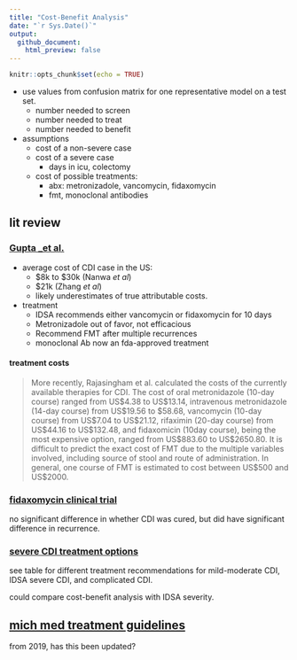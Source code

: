 ```yaml
---
title: "Cost-Benefit Analysis"
date: "`r Sys.Date()`"
output: 
  github_document:
    html_preview: false
---
```


```r
knitr::opts_chunk$set(echo = TRUE)
```

- use values from confusion matrix for one representative model on a test set.
  - number needed to screen
  - number needed to treat
  - number needed to benefit
- assumptions
  - cost of a non-severe case
  - cost of a severe case
    - days in icu, colectomy
  - cost of possible treatments:
    - abx: metronizadole, vancomycin, fidaxomycin
    - fmt, monoclonal antibodies
  
## lit review

### [Gupta _et al.](https://journals.sagepub.com/doi/10.1177/17562848211018654)

- average cost of CDI case in the US: 
  - \$8k to \$30k (Nanwa _et al_)
  - \$21k (Zhang _et al_)
  - likely underestimates of true attributable costs.
- treatment   
  - IDSA recommends either vancomycin or fidaxomycin for 10 days
  - Metronizadole out of favor, not efficacious
  - Recommend FMT after multiple recurrences
  - monoclonal Ab now an fda-approved treatment

#### treatment costs

> More recently, Rajasingham et al. calculated the costs of the currently
> available therapies for CDI.
> The cost of oral metronidazole (10-day course) ranged from US$4.38 to
> US$13.14, intravenous metronidazole (14-day course) from US$19.56 to $58.68,
> vancomycin (10-day course) from US$7.04 to US$21.12, rifaximin (20-day course)
> from US$44.16 to US$132.48, and fidaxomicin (10day course), being the most
> expensive option, ranged from US$883.60 to US$2650.80. It is difficult to
> predict the exact cost of FMT due to the multiple variables involved, including
> source of stool and route of administration. In general, one course of FMT is
> estimated to cost between US$500 and US$2000.

### [fidaxomycin clinical trial](https://www.nejm.org/doi/full/10.1056/nejmoa0910812)

no significant difference in whether CDI was cured, but did have significant
difference in recurrence.

### [severe CDI treatment options](https://www.ncbi.nlm.nih.gov/pmc/articles/PMC3088840/)

see table for different treatment recommendations for mild-moderate CDI, 
IDSA severe CDI, and complicated CDI.

could compare cost-benefit analysis with IDSA severity.

## [mich med treatment guidelines](https://www.med.umich.edu/1info/FHP/practiceguides/InptCDiff/C-Diff.pdf)

from 2019, has this been updated?
